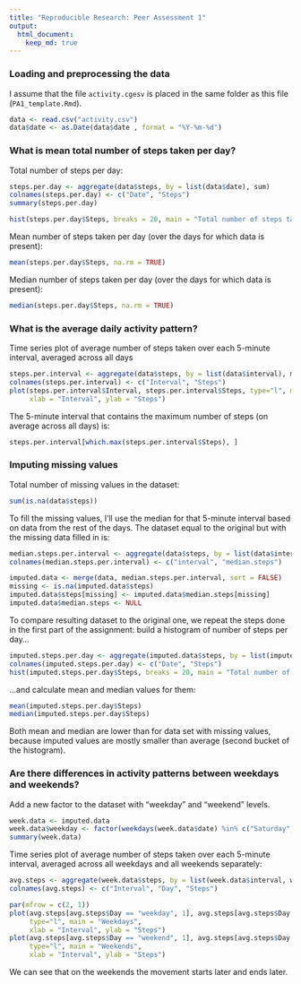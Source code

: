 ```yaml
---
title: "Reproducible Research: Peer Assessment 1"
output: 
  html_document:
    keep_md: true
---
```



### Loading and preprocessing the data

I assume that the file `activity.cgesv` is placed in the same folder as this file (`PA1_template.Rmd`).

```r
data <- read.csv("activity.csv")
data$date <- as.Date(data$date , format = "%Y-%m-%d")
```

### What is mean total number of steps taken per day?

Total number of steps per day:

```r
steps.per.day <- aggregate(data$steps, by = list(data$date), sum)
colnames(steps.per.day) <- c("Date", "Steps")
summary(steps.per.day)
```

```r
hist(steps.per.day$Steps, breaks = 20, main = "Total number of steps taken each day", xlab = "Steps")
```

Mean number of steps taken per day (over the days for which data is present):

```r
mean(steps.per.day$Steps, na.rm = TRUE)
```

Median number of steps taken per day (over the days for which data is present):

```r
median(steps.per.day$Steps, na.rm = TRUE)
```


### What is the average daily activity pattern?

Time series plot of average number of steps taken over each 5-minute interval, averaged across all days

```r
steps.per.interval <- aggregate(data$steps, by = list(data$interval), mean, na.rm = TRUE)
colnames(steps.per.interval) <- c("Interval", "Steps")
plot(steps.per.interval$Interval, steps.per.interval$Steps, type="l", main = "Average number of steps over 5-minute interval", 
     xlab = "Interval", ylab = "Steps")
```

The 5-minute interval that contains the maximum number of steps (on average across all days) is:

```r
steps.per.interval[which.max(steps.per.interval$Steps), ]
```

### Imputing missing values

Total number of missing values in the dataset:

```r
sum(is.na(data$steps))
```

To fill the missing values, I'll use the median for that 5-minute interval based on data from the rest of the days. The dataset equal to the original but with the missing data filled in is:

```r
median.steps.per.interval <- aggregate(data$steps, by = list(data$interval), median, na.rm = TRUE)
colnames(median.steps.per.interval) <- c("interval", "median.steps")

imputed.data <- merge(data, median.steps.per.interval, sort = FALSE)
missing <- is.na(imputed.data$steps)
imputed.data$steps[missing] <- imputed.data$median.steps[missing]
imputed.data$median.steps <- NULL
```

To compare resulting dataset to the original one, we repeat the steps done in the first part of the assignment: build a histogram of number of steps per day...

```r
imputed.steps.per.day <- aggregate(imputed.data$steps, by = list(imputed.data$date), sum)
colnames(imputed.steps.per.day) <- c("Date", "Steps")
hist(imputed.steps.per.day$Steps, breaks = 20, main = "Total number of steps taken each day", xlab = "Steps")
```

...and calculate mean and median values for them:

```r
mean(imputed.steps.per.day$Steps)
median(imputed.steps.per.day$Steps)
```

Both mean and median are lower than for data set with missing values, because imputed values are mostly smaller than average (second bucket of the histogram).

### Are there differences in activity patterns between weekdays and weekends?

Add a new factor to the dataset with "weekday" and "weekend" levels.

```r
week.data <- imputed.data
week.data$weekday <- factor(weekdays(week.data$date) %in% c("Saturday", "Sunday"), levels = c(FALSE, TRUE), labels = c("weekday", "weekend"))
summary(week.data)
```

Time series plot of average number of steps taken over each 5-minute interval, averaged across all weekdays and all weekends separately:

```r
avg.steps <- aggregate(week.data$steps, by = list(week.data$interval, week.data$weekday), mean)
colnames(avg.steps) <- c("Interval", "Day", "Steps")

par(mfrow = c(2, 1))
plot(avg.steps[avg.steps$Day == "weekday", 1], avg.steps[avg.steps$Day == "weekday", 3], 
     type="l", main = "Weekdays", 
     xlab = "Interval", ylab = "Steps")
plot(avg.steps[avg.steps$Day == "weekend", 1], avg.steps[avg.steps$Day == "weekend", 3], 
     type="l", main = "Weekends", 
     xlab = "Interval", ylab = "Steps")
```

We can see that on the weekends the movement starts later and ends later.
